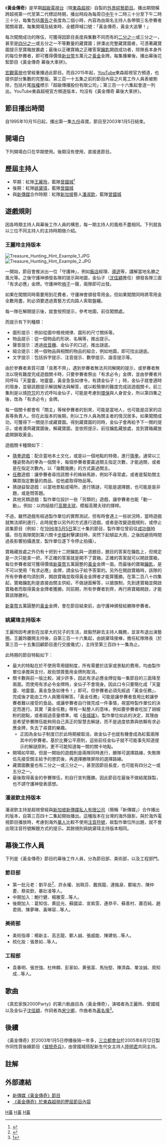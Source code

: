 {{otheruses|other=後續節目|冒險奇兵}}
{{NoteUTC+8}}
{{infobox television
| show_name          = 黃金傳奇<br>''Golden Legend''
| image              = The Golden Legend opening theme.jpg
| caption            = 《黃金傳奇》標題
| format             = [[綜藝節目|綜藝節目]]
| picture_format     = 標準畫質電視（[[SDTV|SDTV]][[480i|480i]]）
| runtime            = 每集120分鐘（含廣告時間，但不含《幕後大車拼》）
| creator            = 
| director           = 
| executive_producer = 
| starring           = 超視時期：[[王麗玲|王麗玲]]、[[姚黛瑋|姚黛瑋]]、[[曾國城|曾國城]]<br>與[[新传媒私人有限公司|新傳媒]]合作時期：[[潘淑欽|潘淑欽]]、曾國城
| country            = {{ROC-TW}}
| company            = [[超級電視台|超級傳播股份有限公司]]
| network            = [[超級電視台|超級電視台]]（現[[東森超視|東森超視]]）
| first_run          = {{TWN}}
| first_aired        = 1995年10月15日
| last_aired         = 2003年1月5日
| num_episodes       = 350集
| imdb_id            = 
}}
《'''黃金傳奇'''》是早期[[超級電視台|超級電視台]]（現[[東森超視|東森超視]]）自製的[[外景|外景]][[綜藝節目|綜藝節目]]。播出期間橫跨超視第一代至第二代標誌時期，播出時段為每周日[[中午|中午]]十二時三十分至下午二時三十分，每集包括[[廣告|廣告]]之長度為二個小時，內容為由兩名主持人各帶領三名參賽者闖關尋寶。每集開場及結束時，全體齊喊口號：「黃金傳奇，黃金大追擊！」

每次闖關成功的隊伍，可獲得因節目長度與集數不同而有的[[二分之一|二分之一]]或三分之一，甚至是[[四分之一|四分之一]]或五分之一不等數量的藏寶圖；拼湊出完整藏寶圖者，可憑著藏寶圖提示至寶箱放置處；最後以正確寶箱之正確答案[[鑰匙|鑰匙]]開啟成功者，除隊長本身外的每位參賽者，即可獲得價值[[新台幣|新台幣]]五萬元之[[黃金|黃金]]金牌。每集播畢後，播出幕後花絮節目《黃金傳奇 幕後大車拼》。

[[宏觀電視|宏觀電視]]也曾經重播過此節目。而自2015年起，[[YouTube|YouTube]]東森超視官方頻道，也提供部分集數的完整版。第三百一十五集之前的節目內容之片尾工作人員表被刪除，包括片尾[[版權|版權]]標示「超級傳播股份有限公司」；第三百一十六集起會逐一列出。YouTube東森超視官方頻道版本，均沒有《黃金傳奇 幕後大車拼》。

== 節目播出時間 ==

自1995年10月15日起，播出第一集[[九份|九份]]尋寶。節目至2003年1月5日結束。

== 開場白 ==

下列開場白只在早期使用。後期沒有使用，直接進節目。
{{cquote|在浩瀚無垠的[[宇宙|宇宙]]中，一顆最明亮的[[星球|星球]]上，發生了一段尋寶的傳奇故事！}}

== 歷屆主持人 ==

*早期：紅隊[[王麗玲|王麗玲]]，藍隊[[曾國城|曾國城]]<ref name="ltn-20011102">{{cite news|url= http://old.ltn.com.tw/2001/new/nov/2/today-show4.htm |title= 告別「傳奇」 王麗玲交棒「姚大尾」| author1=張瑞振  |location=臺北 | newspaper= [[自由時報|自由時報]] |date= 2001年年11月2日 |accessdate=2016-01-29}}</ref>
*後期：紅隊[[姚黛瑋|姚黛瑋]]，藍隊[[曾國城|曾國城]]{{r|ltn-20011102}}
*與[[新传媒私人有限公司|新傳媒]]合作時期：紅隊[[新加坡|新加坡]]藝人[[潘淑欽|潘淑欽]]，藍隊[[曾國城|曾國城]]

== 遊戲規則 ==

因各時期主持人與幕後工作人員的構思，每一期主持人的風格不盡相同。下列就各以三位不同主持人的主持時期做介紹。

=== 王麗玲主持版本 ===

[[File:Treasure_Hunting_Hint_Example_1.JPG|thumb]]
[[File:Treasure_Hunting_Hint_Example_2.JPG|thumb]]

一開始，節目會推派出一位「守護神」，例如[[飯店|飯店]]經理、[[導遊|導遊]]等，講解當地名勝之風光等。之後守護神頒發各隊的提示與地圖，金仙子（[[沈佳穎|沈佳穎]]擔任）頒發各隊三面「有求必應」金牌。守護神吹[[哨子_(器物)|哨子]]一聲，兩隊即可出發。

如果在闖關同時需要用到花費者，守護神會頒發零用金。但如果闖關同時將零用金全數用盡，則必須要透過賣藝方式向路人索取盤纏。

每一隊在解開提示後，就會按照提示，參考地圖，前往闖關處。

而提示有下列種類：
*圖形提示：例如從圖中檢視規律、圖形的尺寸關係等。
*物品提示：從一個物品的形狀、名稱等，推出提示。
*聲音提示：透過[[收音機|收音機]]、金仙子的口述，推出謎底。
*組合提示：將一個物品與相關的物品的組合，例如地圖，即可找出謎底。
*文字提示：包括拆字提示、注音提示、數學提示、諧音提示等。

由於參賽者素質可謂「良莠不齊」，遇到參賽者無法共同解開的提示，或參賽者無法以現有難度完成遊戲關卡時，只要參賽者祭出「有求必令」金牌，並由參賽者共同呼叫「天靈靈，地靈靈，黃金急急如律令，有請金仙子！」時，金仙子就會適時的現身，並替該題提示解說解法與解答，或以較簡單的難度完成該遊戲關卡。前三集則是以燒[[符咒|符咒]]的方式呼叫金仙子，可能是考慮到[[環保|環保]]與人身安全，所以第四集之後，改為「有求必令」金牌。

每一個關卡都會有「關主」等候參賽者的到來，可能是當地人，也可能是店家的店長等負責人。但在此版本的後期，則以工作人員為關主者的情況居多。如果闖關成功，可獲得下一關提示或藏寶圖。得到藏寶圖的同時，金仙子會再給予下一關的提示，或者湊齊藏寶圖後，解藏寶圖，並依照提示，前往鑰匙藏放處，並到寶箱藏放處開鎖取黃金。

遊戲關卡種類如下：

*[[猜拳|猜拳遊戲]]：配合當地本土文化，或是以一個地點的特徵，進行[[猜拳|猜拳]]。通常以三種姿勢為的拳為一個關卡，每個參賽者要贏過關主指定次數，才能過關，或者是在指定次數內，以「幾戰幾勝」的方式贏過關主。
*[[任務|任務]]遊戲：讓參賽者尋找該關卡的蛛絲馬跡，例如不尋常處，或者是幫助關主購買指定數量的商品、從他處取得物品等。
*猜謎益智遊戲：以當地景點或場所，進行猜謎，可能是選擇題，也可能是是非題，或是問答題。
*其他另類遊戲：製作單位設計一些「另類的」遊戲，讓參賽者也能「動一動」。例如：以肉槌敲打[[高爾夫球|高爾夫球]]，模擬高爾夫球的揮桿。

不過，雖然遊戲有經過製作單位的實際測試，但有時會遇上一些狀況時，當時遊戲就無法順利進行，此時就會以另外的方式進行遊戲，或者是改變遊戲規則，或停止該集節目（例如：在[[1996年|1996年]][[5月5日|5月5日]]第三十集的節目，製作單位曾前往[[成功嶺|成功嶺]]拍攝，但在兩隊闖到第六關卡[[步槍|步槍]]射擊課目時，突然下起傾盆大雨，之後因避雨時間過長影響拍攝進度，製作單位遂下令停止拍攝）。

寶箱藏放處之外仍有十把到十二把鑰匙與一道題目，題目的答案在鑰匙上，但規定是一次只能拿一把，不正確的答案就是開不了寶箱，正確的答案就可以開啟寶箱，每位參賽者就可獲得價值[[新臺幣|新臺幣]]五萬圓整的[[黃金|黃金]]金牌一面。而最後的寶箱[[鑰匙|鑰匙]]，是不可以使用「有求必應」金牌，請金仙子給予答案的。另外在開啟寶箱時，該隊的所有參賽者均須到齊，開啟寶箱並取得黃金金牌者才能算獲勝。在第二百八十四集起，寶箱鑰匙則是直接由關主供給，不做謎面解答，以搶旗制，先到達寶箱並開啟寶箱者而取得黃金金牌者獲勝。同前期，所有參賽者到齊，再行將寶箱開啟，才能算該隊勝利。

[[新臺幣|新臺幣]]五萬圓整的[[黃金|黃金]]金牌，會在節目結束前，由守護神頒發給勝隊參賽者。

=== 姚黛瑋主持版本 ===

王麗玲因考慮到在加拿大的兒子的生活，故毅然辭去主持人職務，並宣布退出演藝圈。王麗玲離開主持後，自第三百一十六集起，由姚黛瑋接棒，擔任紅隊隊長（於第三百一十五集回顧節目進行交接儀式），主持至第三百四十一集為止。

此時期的節目特點如下：

* 最大的特點在於不使用零用錢制度，所有需要於店家或景點的費用，均由製作單位承擔與支付，故街頭賣藝用金牌則取消。
* 關卡數與前一版比較，減少許多，因此有求必應金牌從每一集節目的三面降至兩面。而使用有求必令金牌時，金仙子不會現身。因此口令只要簡化成「天靈靈、地靈靈。黃金急急如律令！」即可。但參賽者必須先經過「黃金任務」，完成後才能由工作人員獲得解答。「黃金任務」可能是讓參賽者食用比較讓參賽者難以接受的食品，或讓參賽者自行做完成一件事情，視當時製作單位的決定而進行。其實「黃金任務」帶有一點整人的意味，例如要參賽者吃加了胡椒粉的甜點，或者超過音量標準，唱《[[長城謠|長城謠]]》。製作單位如此的決定，其理由是希望參賽隊伍能夠用自己真正的智慧去解謎，而不是過度依靠與依賴有求必應金牌，失去了尋寶的樂趣。
** 正因為金仙子制度已於此時期被取消，故金仙子也就有機會成為紅藍兩隊其中的參賽者。基於比賽公平原則，這些前任金仙子就不可能事先知道提示的解謎原則，更不可能知道每一關的關卡地點。
* 開場如早期，但是一開始的遊戲則是兩隊同時進行，勝隊可選擇路線，失敗隊伍先接受關主給予的懲罰後，再選擇勝隊屏除的選擇路線。
* 藏寶圖數量也有二分之一或三分之一，甚至因節目長度，也可能有四分之一或五分之一。
* 最後取得黃金的參賽隊伍，則自行宣判獲勝。因此節目在最後不做結尾錄製，也不請守護神發表感想。

=== 潘淑欽主持版本 ===

潘淑欽主持是超視曾經與[[新加坡|新加坡]][[新傳媒私人有限公司|新傳媒私人有限公司]]（簡稱「新傳媒」）合作播出的版本，自第三百四十二集起開始播出。這種版本在台灣的海外錄影，與於海外電視節目播放時，考慮到海外[[華人|華人]]比較不使用[[注音符號|注音符號]]，故製作單位所出題，就不會出現注音符號解題方式的提示。其餘規則與姚黛瑋主持版本相同。

== 幕後工作人員 ==

下列是《黃金傳奇》節目的幕後工作人員，分為節目部、美術部，以及工程部門。

=== 節目部 ===

*第一批元老：劉平岳<ref name="ltn-20011030">{{cite news|title=王麗玲退隱 揮別黃金傳奇| date=2001年10月30日|author1=張瑞振| newspaper= [[自由時報|自由時報]] |accessdate=2016-01-29 |url= http://old.ltn.com.tw/2001/new/oct/30/today-show1.htm |location=臺北 }}</ref>、許永權、翁珮芬、戴佩龍、連銘泉、鄭喻方、陳仲菱、蔡奕欽、暴壯凌等人。
*中期加入：鮑行健、楊雅雯…等人。
*後期加入：葛知信、黄廷光、蘇國梁、宣紫雯、連恭平、蘇善村、蕭百純、趙君佩、陳夢琳、黃琳容…等人。

=== 美術部 ===

*美術指導：楊新主、高志龍、鄭人誠、張威能、陳建佑…等人。
*梳化妝：張景如…等人。

=== 工程部 ===

*袁春明、張世強、杜林顯、彭家如、黄張富、馬怡堅、陳濟森、單汝誠、周知成…等人。

== 歌曲 ==
《真宏家族2000Party》的第六軌曲目為〈黃金傳奇〉，演唱者為王麗玲、曾國城以及金仙子[[沈佳穎|沈佳穎]]，作詞者為[[宋少卿|宋少卿]]，作曲者為[[黃名偉|黃名偉]]<ref>[https://mojim.com/tw100209x1.htm#6]</ref>。

== 後續 ==

《黃金傳奇》於2003年1月5日停播後隔一年多，[[三立都會台|三立都會台]]於2005年6月12日製作同性質後續節目《[[冒險奇兵|冒險奇兵]]》，由曾國城搭配新生代女主持人[[陸明君|陸明君]]共同主持。

== 註解 ==

{{Reflist}}

== 外部連結 ==

* [https://web.archive.org/web/20071016121021/http://ch8c.mediacorptv.com/shows/variety/view/713/1/.html 新傳媒《黃金傳奇》節目]
* [https://www.youtube.com/playlist?list=PLGaMea0lA6ftR_x1w0O6_KYs_NNjuaqnx 《黃金傳奇》於東森超視的歷屆節目內容]

[[Category:遊戲節目|H黃]]
[[Category:已停播的台灣綜藝節目|H黃]]
[[Category:超視電視節目|H黃]]